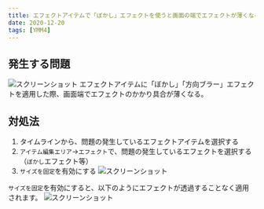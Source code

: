 ```yaml
---
title: エフェクトアイテムで「ぼかし」エフェクトを使うと画面の端でエフェクトが薄くなる
date: 2020-12-20
tags: [YMM4]
---
```

## 発生する問題
![スクリーンショット](blur_on_effect_item-1.png)
エフェクトアイテムに「ぼかし」「方向ブラー」エフェクトを適用した際、画面端でエフェクトのかかり具合が薄くなる。

## 対処法
1. タイムラインから、問題の発生しているエフェクトアイテムを選択する
1. `アイテム編集エリア`→`エフェクト`で、問題の発生しているエフェクトを選択する（`ぼかし`エフェクト等）
1. `サイズを固定`を有効にする
![スクリーンショット](blur_on_effect_item-2.png)

`サイズを固定`を有効にすると、以下のようにエフェクトが透過することなく適用されます。
![スクリーンショット](blur_on_effect_item-3.png)


